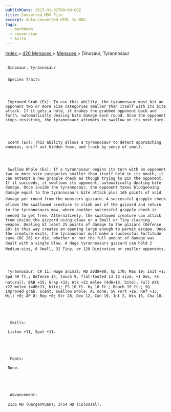 ```yaml
---
publishDate: 2023-01-02T00:00:00Z
title: Converted MDX File
excerpt: Auto-converted HTML to MDX.
tags:
  - markdown
  - conversion
  - Astro
---
```


[
Index
](-index) >
[
d20 Menaces
](menaces-d20-index) >
[
Menaces
](menaces-d20-menaces-index) > Dinosaur, Tyrannosaur

##

     Dinosaur, Tyrannosaur

###

     Species Traits




     Improved Grab (Ex): To use this ability, the tyrannosaur must hit an opponent two or more size categories smaller than itself with its bite attack. If it gets a hold, it shakes the grabbed opponent back and forth, automatically dealing bite damage each round. Once the opponent stops resisting, the tyrannosaur attempts to swallow on its next turn.




     Scent (Ex): This ability allows a tyrannosaur to detect approaching enemies, sniff out hidden foes, and track by sense of smell.




     Swallow Whole (Ex): If a tyrannosaur begins its turn with an opponent two or more size categories smaller than itself held in its mouth, it can attempt a new grapple check as though trying to pin the opponent. If it succeeds, it swallows its opponent, automatically dealing bite damage. Once inside the tyrannosaur, the opponent takes bludgeoning damage equal to the tyrannosaurs bite attack plus 1d6 points of acid damage per round from the monsters gizzard. A successful grapple check allows the swallowed creature to climb out of the gizzard and return to the tyrannosaurs maw, where another successful grapple check is needed to get free. Alternatively, the swallowed creature can attack from inside the gizzard using claws or a Small or Tiny slashing weapon. Dealing at least 25 points of damage to the gizzard (Defense 20) in this way creates an opening large enough to permit escape. Once the creature exits, the tyrannosaur must make a successful Fortitude save (DC 20) or die, whether or not the full amount of damage was dealt with a single blow. A Huge tyrannosaurs gizzard can hold 2 Medium-size, 8 Small, 32 Tiny, or 128 Diminutive or smaller opponents.




     Tyrannosaur: CR 11; Huge animal; HD 20d8+80; hp 170; Mas 19; Init +1; Spd 40 ft.; Defense 14, touch 9, flat-footed 13 (2 size, +1 Dex, +5 natural); BAB +15; Grap +32; Atk +22 melee (4d6+13, bite); Full Atk +22 melee (4d6+13, bite); FS 10 ft. by 10 ft.; Reach 15 ft.; SQ improved grab, scent, swallow whole; AL none; SV Fort +16, Ref +13, Will +8; AP 0; Rep +0; Str 28, Dex 12, Con 19, Int 2, Wis 15, Cha 10.





      Skills:

     Listen +11, Spot +11.





      Feats:

     None.





      Advancement:

     2136 HD (Gargantuan); 3754 HD (Colossal).
